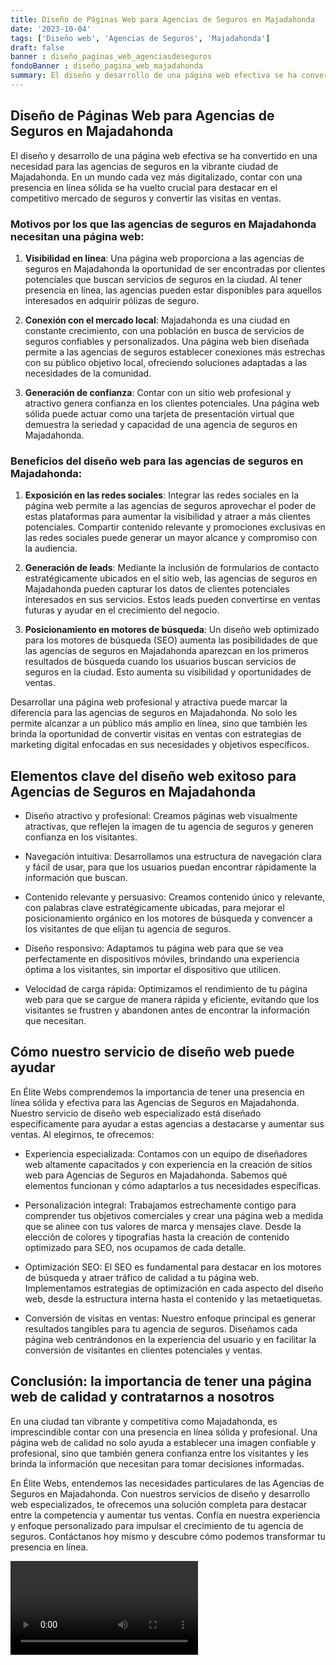 ```yaml
---
title: Diseño de Páginas Web para Agencias de Seguros en Majadahonda
date: '2023-10-04'
tags: ['Diseño web', 'Agencias de Seguros', 'Majadahonda']
draft: false
banner : diseño_paginas_web_agenciasdeseguros
fondoBanner : diseño_pagina_web_majadahonda
summary: El diseño y desarrollo de una página web efectiva se ha convertido en una necesidad para las agencias de seguros en la vibrante ciudad de Majadahonda. En un mundo cada vez más digitalizado, contar con una presencia en línea sólida se ha vuelto crucial para destacar en el competitivo mercado de seguros y convertir las visitas en ventas.
---
```


## Diseño de Páginas Web para Agencias de Seguros en Majadahonda

El diseño y desarrollo de una página web efectiva se ha convertido en una necesidad para las agencias de seguros en la vibrante ciudad de Majadahonda. En un mundo cada vez más digitalizado, contar con una presencia en línea sólida se ha vuelto crucial para destacar en el competitivo mercado de seguros y convertir las visitas en ventas.

### Motivos por los que las agencias de seguros en Majadahonda necesitan una página web:

1. **Visibilidad en línea**: Una página web proporciona a las agencias de seguros en Majadahonda la oportunidad de ser encontradas por clientes potenciales que buscan servicios de seguros en la ciudad. Al tener presencia en línea, las agencias pueden estar disponibles para aquellos interesados en adquirir pólizas de seguro.

2. **Conexión con el mercado local**: Majadahonda es una ciudad en constante crecimiento, con una población en busca de servicios de seguros confiables y personalizados. Una página web bien diseñada permite a las agencias de seguros establecer conexiones más estrechas con su público objetivo local, ofreciendo soluciones adaptadas a las necesidades de la comunidad.

3. **Generación de confianza**: Contar con un sitio web profesional y atractivo genera confianza en los clientes potenciales. Una página web sólida puede actuar como una tarjeta de presentación virtual que demuestra la seriedad y capacidad de una agencia de seguros en Majadahonda.

### Beneficios del diseño web para las agencias de seguros en Majadahonda:

1. **Exposición en las redes sociales**: Integrar las redes sociales en la página web permite a las agencias de seguros aprovechar el poder de estas plataformas para aumentar la visibilidad y atraer a más clientes potenciales. Compartir contenido relevante y promociones exclusivas en las redes sociales puede generar un mayor alcance y compromiso con la audiencia.

2. **Generación de leads**: Mediante la inclusión de formularios de contacto estratégicamente ubicados en el sitio web, las agencias de seguros en Majadahonda pueden capturar los datos de clientes potenciales interesados en sus servicios. Estos leads pueden convertirse en ventas futuras y ayudar en el crecimiento del negocio.

3. **Posicionamiento en motores de búsqueda**: Un diseño web optimizado para los motores de búsqueda (SEO) aumenta las posibilidades de que las agencias de seguros en Majadahonda aparezcan en los primeros resultados de búsqueda cuando los usuarios buscan servicios de seguros en la ciudad. Esto aumenta su visibilidad y oportunidades de ventas.

Desarrollar una página web profesional y atractiva puede marcar la diferencia para las agencias de seguros en Majadahonda. No solo les permite alcanzar a un público más amplio en línea, sino que también les brinda la oportunidad de convertir visitas en ventas con estrategias de marketing digital enfocadas en sus necesidades y objetivos específicos.

<GifSeo />

<Cta />

## Elementos clave del diseño web exitoso para Agencias de Seguros en Majadahonda

- Diseño atractivo y profesional: Creamos páginas web visualmente atractivas, que reflejen la imagen de tu agencia de seguros y generen confianza en los visitantes.

- Navegación intuitiva: Desarrollamos una estructura de navegación clara y fácil de usar, para que los usuarios puedan encontrar rápidamente la información que buscan.

- Contenido relevante y persuasivo: Creamos contenido único y relevante, con palabras clave estratégicamente ubicadas, para mejorar el posicionamiento orgánico en los motores de búsqueda y convencer a los visitantes de que elijan tu agencia de seguros.

- Diseño responsivo: Adaptamos tu página web para que se vea perfectamente en dispositivos móviles, brindando una experiencia óptima a los visitantes, sin importar el dispositivo que utilicen.

- Velocidad de carga rápida: Optimizamos el rendimiento de tu página web para que se cargue de manera rápida y eficiente, evitando que los visitantes se frustren y abandonen antes de encontrar la información que necesitan.

## Cómo nuestro servicio de diseño web puede ayudar

En Élite Webs comprendemos la importancia de tener una presencia en línea sólida y efectiva para las Agencias de Seguros en Majadahonda. Nuestro servicio de diseño web especializado está diseñado específicamente para ayudar a estas agencias a destacarse y aumentar sus ventas. Al elegirnos, te ofrecemos:

- Experiencia especializada: Contamos con un equipo de diseñadores web altamente capacitados y con experiencia en la creación de sitios web para Agencias de Seguros en Majadahonda. Sabemos qué elementos funcionan y cómo adaptarlos a tus necesidades específicas.

- Personalización integral: Trabajamos estrechamente contigo para comprender tus objetivos comerciales y crear una página web a medida que se alinee con tus valores de marca y mensajes clave. Desde la elección de colores y tipografías hasta la creación de contenido optimizado para SEO, nos ocupamos de cada detalle.

- Optimización SEO: El SEO es fundamental para destacar en los motores de búsqueda y atraer tráfico de calidad a tu página web. Implementamos estrategias de optimización en cada aspecto del diseño web, desde la estructura interna hasta el contenido y las metaetiquetas.

- Conversión de visitas en ventas: Nuestro enfoque principal es generar resultados tangibles para tu agencia de seguros. Diseñamos cada página web centrándonos en la experiencia del usuario y en facilitar la conversión de visitantes en clientes potenciales y ventas.

## Conclusión: la importancia de tener una página web de calidad y contratarnos a nosotros

En una ciudad tan vibrante y competitiva como Majadahonda, es imprescindible contar con una presencia en línea sólida y profesional. Una página web de calidad no solo ayuda a establecer una imagen confiable y profesional, sino que también genera confianza entre los visitantes y les brinda la información que necesitan para tomar decisiones informadas.

En Élite Webs, entendemos las necesidades particulares de las Agencias de Seguros en Majadahonda. Con nuestros servicios de diseño y desarrollo web especializados, te ofrecemos una solución completa para destacar entre la competencia y aumentar tus ventas. Confía en nuestra experiencia y enfoque personalizado para impulsar el crecimiento de tu agencia de seguros. Contáctanos hoy mismo y descubre cómo podemos transformar tu presencia en línea.

<Video />

<CtaBot job='Agencias de Seguros' city='Majadahonda'/>

<Gmaps query='Majadahonda+españa+maps' />